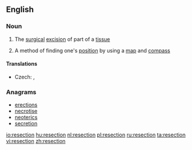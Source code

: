 ==English==

===Noun===
{{en-noun}}
{{wikipedia}}

# {{medicine}} The [[surgical]] [[excision]] of part of a [[tissue]]
# A method of finding one's [[position]] by using a [[map]] and [[compass]]

====Translations====
{{trans-top|surgical excision}}
* Czech: {{t+|cs|resekce|f}}, {{t-|cs|vyříznutí|n}}
{{trans-mid}}
{{trans-bottom}}

===Anagrams===
* [[erections#English|erections]]
* [[necrotise#English|necrotise]]
* [[neoterics#English|neoterics]]
* [[secretion#English|secretion]]

[[io:resection]]
[[hu:resection]]
[[nl:resection]]
[[pl:resection]]
[[ru:resection]]
[[ta:resection]]
[[vi:resection]]
[[zh:resection]]
